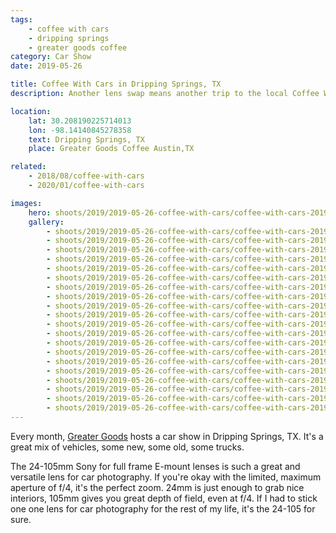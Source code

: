 ```yaml
---
tags:
    - coffee with cars
    - dripping springs
    - greater goods coffee
category: Car Show
date: 2019-05-26

title: Coffee With Cars in Dripping Springs, TX
description: Another lens swap means another trip to the local Coffee With Cars meetup in Dripping Springs, TX to test out my new Sony 24-105 G.

location:
    lat: 30.208190225714013
    lon: -98.14140845278358
    text: Dripping Springs, TX
    place: Greater Goods Coffee Austin,TX

related:
    - 2018/08/coffee-with-cars
    - 2020/01/coffee-with-cars

images:
    hero: shoots/2019/2019-05-26-coffee-with-cars/coffee-with-cars-2019_011.jpg
    gallery:
        - shoots/2019/2019-05-26-coffee-with-cars/coffee-with-cars-2019_001.jpg
        - shoots/2019/2019-05-26-coffee-with-cars/coffee-with-cars-2019_002.jpg
        - shoots/2019/2019-05-26-coffee-with-cars/coffee-with-cars-2019_003.jpg
        - shoots/2019/2019-05-26-coffee-with-cars/coffee-with-cars-2019_004.jpg
        - shoots/2019/2019-05-26-coffee-with-cars/coffee-with-cars-2019_005.jpg
        - shoots/2019/2019-05-26-coffee-with-cars/coffee-with-cars-2019_006.jpg
        - shoots/2019/2019-05-26-coffee-with-cars/coffee-with-cars-2019_007.jpg
        - shoots/2019/2019-05-26-coffee-with-cars/coffee-with-cars-2019_008.jpg
        - shoots/2019/2019-05-26-coffee-with-cars/coffee-with-cars-2019_009.jpg
        - shoots/2019/2019-05-26-coffee-with-cars/coffee-with-cars-2019_010.jpg
        - shoots/2019/2019-05-26-coffee-with-cars/coffee-with-cars-2019_011.jpg
        - shoots/2019/2019-05-26-coffee-with-cars/coffee-with-cars-2019_012.jpg
        - shoots/2019/2019-05-26-coffee-with-cars/coffee-with-cars-2019_013.jpg
        - shoots/2019/2019-05-26-coffee-with-cars/coffee-with-cars-2019_014.jpg
        - shoots/2019/2019-05-26-coffee-with-cars/coffee-with-cars-2019_015.jpg
        - shoots/2019/2019-05-26-coffee-with-cars/coffee-with-cars-2019_016.jpg
        - shoots/2019/2019-05-26-coffee-with-cars/coffee-with-cars-2019_017.jpg
        - shoots/2019/2019-05-26-coffee-with-cars/coffee-with-cars-2019_018.jpg
        - shoots/2019/2019-05-26-coffee-with-cars/coffee-with-cars-2019_019.jpg
        - shoots/2019/2019-05-26-coffee-with-cars/coffee-with-cars-2019_020.jpg
---
```


Every month, [Greater Goods](https://greatergoodsroasting.com/) hosts a car show in Dripping Springs, TX. It's a great mix of vehicles, some new, some old, some trucks.

The 24-105mm Sony for full frame E-mount lenses is such a great and versatile lens for car photography. If you're okay with the limited, maximum aperture of f/4, it's the perfect zoom. 24mm is just enough to grab nice interiors, 105mm gives you great depth of field, even at f/4. If I had to stick one one lens for car photography for the rest of my life, it's the 24-105 for sure.
